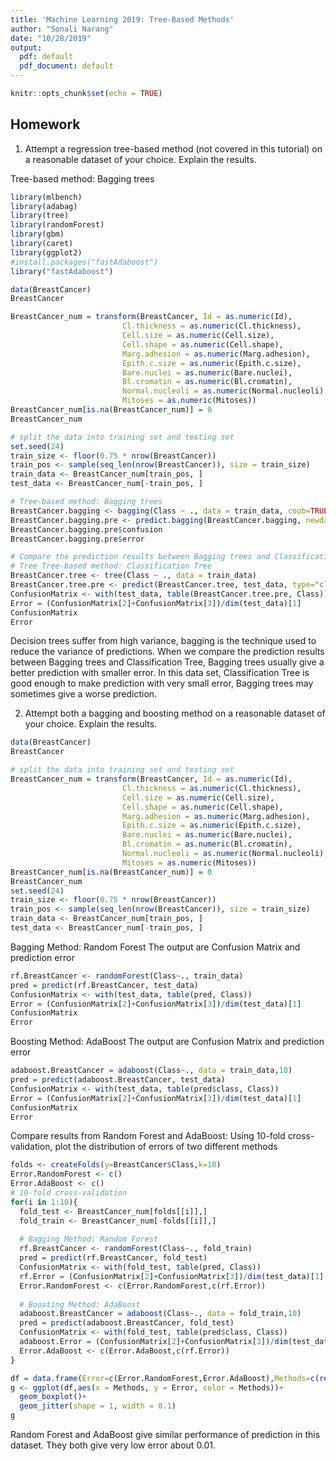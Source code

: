 ```yaml
---
title: 'Machine Learning 2019: Tree-Based Methods'
author: "Sonali Narang"
date: "10/28/2019"
output:
  pdf: default
  pdf_document: default
---
```


```r
knitr::opts_chunk$set(echo = TRUE)
```

## Homework

1. Attempt a regression tree-based method (not covered in this tutorial) on a reasonable dataset of your choice. Explain the results.

Tree-based method: Bagging trees
```r
library(mlbench)
library(adabag)
library(tree)
library(randomForest)
library(gbm)
library(caret)
library(ggplot2)
#install.packages("fastAdaboost")
library("fastAdaboost")
```

```r
data(BreastCancer)
BreastCancer
```

```r
BreastCancer_num = transform(BreastCancer, Id = as.numeric(Id), 
                         Cl.thickness = as.numeric(Cl.thickness),
                         Cell.size = as.numeric(Cell.size),
                         Cell.shape = as.numeric(Cell.shape), 
                         Marg.adhesion = as.numeric(Marg.adhesion),
                         Epith.c.size = as.numeric(Epith.c.size),
                         Bare.nuclei = as.numeric(Bare.nuclei), 
                         Bl.cromatin = as.numeric(Bl.cromatin), 
                         Normal.nucleoli = as.numeric(Normal.nucleoli),
                         Mitoses = as.numeric(Mitoses))
BreastCancer_num[is.na(BreastCancer_num)] = 0
BreastCancer_num
```

```r
# split the data into training set and testing set
set.seed(24)
train_size <- floor(0.75 * nrow(BreastCancer))
train_pos <- sample(seq_len(nrow(BreastCancer)), size = train_size)
train_data <- BreastCancer_num[train_pos, ]
test_data <- BreastCancer_num[-train_pos, ]
```

```r
# Tree-based method: Bagging trees
BreastCancer.bagging <- bagging(Class ~ ., data = train_data, coob=TRUE, mfinal=20)
BreastCancer.bagging.pre <- predict.bagging(BreastCancer.bagging, newdata = test_data, newmfinal=10)
BreastCancer.bagging.pre$confusion
BreastCancer.bagging.pre$error
```

```r
# Compare the prediction results between Bagging trees and Classification Tree
# Tree Tree-based method: Classification Tree
BreastCancer.tree <- tree(Class ~ ., data = train_data)
BreastCancer.tree.pre <- predict(BreastCancer.tree, test_data, type="class")
ConfusionMatrix <- with(test_data, table(BreastCancer.tree.pre, Class))
Error = (ConfusionMatrix[2]+ConfusionMatrix[3])/dim(test_data)[1]
ConfusionMatrix
Error
```

Decision trees suffer from high variance, bagging is the technique used to reduce the variance of predictions.
When we compare the prediction results between Bagging trees and Classification Tree, Bagging trees usually give a better prediction with smaller error.
In this data set, Classification Tree is good enough to make prediction with very small error, Bagging trees may sometimes give a worse prediction.


2. Attempt both a bagging and boosting method on a reasonable dataset of your choice. Explain the results.

```r
data(BreastCancer)
BreastCancer
```

```r
# split the data into training set and testing set
BreastCancer_num = transform(BreastCancer, Id = as.numeric(Id), 
                         Cl.thickness = as.numeric(Cl.thickness),
                         Cell.size = as.numeric(Cell.size),
                         Cell.shape = as.numeric(Cell.shape), 
                         Marg.adhesion = as.numeric(Marg.adhesion),
                         Epith.c.size = as.numeric(Epith.c.size),
                         Bare.nuclei = as.numeric(Bare.nuclei), 
                         Bl.cromatin = as.numeric(Bl.cromatin), 
                         Normal.nucleoli = as.numeric(Normal.nucleoli),
                         Mitoses = as.numeric(Mitoses))
BreastCancer_num[is.na(BreastCancer_num)] = 0
BreastCancer_num
set.seed(24)
train_size <- floor(0.75 * nrow(BreastCancer))
train_pos <- sample(seq_len(nrow(BreastCancer)), size = train_size)
train_data <- BreastCancer_num[train_pos, ]
test_data <- BreastCancer_num[-train_pos, ]
```

Bagging Method: Random Forest
The output are Confusion Matrix and prediction error
```r
rf.BreastCancer <- randomForest(Class~., train_data)
pred = predict(rf.BreastCancer, test_data)
ConfusionMatrix <- with(test_data, table(pred, Class))
Error = (ConfusionMatrix[2]+ConfusionMatrix[3])/dim(test_data)[1]
ConfusionMatrix
Error
```

Boosting Method: AdaBoost
The output are Confusion Matrix and prediction error
```r
adaboost.BreastCancer = adaboost(Class~., data = train_data,10)
pred = predict(adaboost.BreastCancer, test_data)
ConfusionMatrix <- with(test_data, table(pred$class, Class))
Error = (ConfusionMatrix[2]+ConfusionMatrix[3])/dim(test_data)[1]
ConfusionMatrix
Error
```

Compare results from Random Forest and AdaBoost: Using 10-fold cross-validation, plot the distribution of errors of two different methods
```r
folds <- createFolds(y=BreastCancer$Class,k=10)
Error.RandomForest <- c()
Error.AdaBoost <- c()
# 10-fold cross-validation
for(i in 1:10){
  fold_test <- BreastCancer_num[folds[[i]],]
  fold_train <- BreastCancer_num[-folds[[i]],]
  
  # Bagging Method: Random Forest
  rf.BreastCancer <- randomForest(Class~., fold_train)
  pred = predict(rf.BreastCancer, fold_test)
  ConfusionMatrix <- with(fold_test, table(pred, Class))
  rf.Error = (ConfusionMatrix[2]+ConfusionMatrix[3])/dim(test_data)[1]
  Error.RandomForest <- c(Error.RandomForest,c(rf.Error))
  
  # Boosting Method: AdaBoost
  adaboost.BreastCancer = adaboost(Class~., data = fold_train,10)
  pred = predict(adaboost.BreastCancer, fold_test)
  ConfusionMatrix <- with(fold_test, table(pred$class, Class))
  adaboost.Error = (ConfusionMatrix[2]+ConfusionMatrix[3])/dim(test_data)[1]
  Error.AdaBoost <- c(Error.AdaBoost,c(rf.Error))
}

df = data.frame(Error=c(Error.RandomForest,Error.AdaBoost),Methods=c(rep("RandomForest", 10), rep("AdaBoost", 10)))  
g <- ggplot(df,aes(x = Methods, y = Error, color = Methods))+
  geom_boxplot()+
  geom_jitter(shape = 1, width = 0.1)
g
```
Random Forest and AdaBoost give similar performance of prediction in this dataset. They both give very low error about 0.01.


